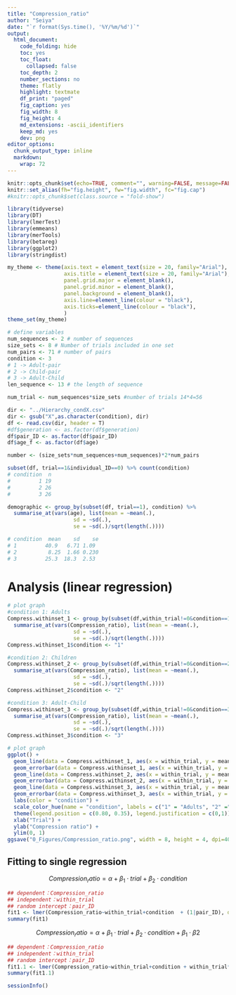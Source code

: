 ```yaml
---
title: "Compression_ratio"
author: "Seiya"
date: "`r format(Sys.time(), '%Y/%m/%d')`"
output:
  html_document:
    code_folding: hide
    toc: yes
    toc_float:
      collapsed: false
    toc_depth: 2
    number_sections: no
    theme: flatly
    highlight: textmate
    df_print: "paged"
    fig_caption: yes
    fig_width: 8
    fig_height: 4
    md_extensions: -ascii_identifiers
    keep_md: yes
    dev: png
editor_options: 
  chunk_output_type: inline
  markdown:
    wrap: 72
---
```



```r
knitr::opts_chunk$set(echo=TRUE, comment="", warning=FALSE, message=FALSE, fig.align="center", cache=T, tidy=F, fig.pos = 'H', dpi = 400)
knitr::set_alias(fh="fig.height", fw="fig.width", fc="fig.cap")
#knitr::opts_chunk$set(class.source = "fold-show")

library(tidyverse)
library(DT)
library(lmerTest)
library(emmeans)
library(merTools)
library(betareg)
library(ggplot2)
library(stringdist)

my_theme <- theme(axis.text = element_text(size = 20, family="Arial"),
                  axis.title = element_text(size = 20, family="Arial"),
                  panel.grid.major = element_blank(),
                  panel.grid.minor = element_blank(),
                  panel.background = element_blank(),
                  axis.line=element_line(colour = "black"),
                  axis.ticks=element_line(colour = "black"),
                  )
theme_set(my_theme)
```


```r
# define variables
num_sequences <- 2 # number of sequences
size_sets <- 8 # Number of trials included in one set
num_pairs <- 71 # number of pairs
condition <- 3
# 1 -> Adult-pair
# 2 -> Child-pair
# 3 -> Adult-Child
len_sequence <- 13 # the length of sequence

num_trial <- num_sequences*size_sets #number of trials 14*4=56
```


```r
dir <- "../Hierarchy_condX.csv"
dir <- gsub("X",as.character(condition), dir)
df <- read.csv(dir, header = T)
#df$generation <- as.factor(df$generation)
df$pair_ID <- as.factor(df$pair_ID)
df$age_f <- as.factor(df$age)

number <- (size_sets*num_sequences+num_sequences)*2*num_pairs
```

```r
subset(df, trial==1&individual_ID==0) %>% count(condition)
# condition  n
#         1 19
#         2 26
#         3 26

demographic <- group_by(subset(df, trial==1), condition) %>% 
  summarise_at(vars(age), list(mean = ~mean(.), 
                     sd = ~sd(.), 
                     se = ~sd(.)/sqrt(length(.))))

# condition  mean    sd    se
# 1         40.9   6.71 1.09 
# 2          8.25  1.66 0.230
# 3         25.3  18.3  2.53 
```


# Analysis (linear regression)

```r
# plot graph
#condition 1: Adults
Compress.withinset_1 <- group_by(subset(df,within_trial!=0&condition==1), within_trial) %>% 
  summarise_at(vars(Compression_ratio), list(mean = ~mean(.), 
                     sd = ~sd(.), 
                     se = ~sd(.)/sqrt(length(.))))
Compress.withinset_1$condition <- "1"

#condition 2: Children
Compress.withinset_2 <- group_by(subset(df,within_trial!=0&condition==2), within_trial) %>% 
  summarise_at(vars(Compression_ratio), list(mean = ~mean(.), 
                     sd = ~sd(.), 
                     se = ~sd(.)/sqrt(length(.))))
Compress.withinset_2$condition <- "2"

#condition 3: Adult-Child
Compress.withinset_3 <- group_by(subset(df,within_trial!=0&condition==3), within_trial) %>% 
  summarise_at(vars(Compression_ratio), list(mean = ~mean(.), 
                     sd = ~sd(.), 
                     se = ~sd(.)/sqrt(length(.))))
Compress.withinset_3$condition <- "3"

# plot graph
ggplot() +
  geom_line(data = Compress.withinset_1, aes(x = within_trial, y = mean, color=condition)) +
  geom_errorbar(data = Compress.withinset_1, aes(x = within_trial, y = mean, ymin = mean - se, ymax = mean + se),width = .1, color = "gray") +
  geom_line(data = Compress.withinset_2, aes(x = within_trial, y = mean,color=condition)) +
  geom_errorbar(data = Compress.withinset_2, aes(x = within_trial, y = mean, ymin = mean - se, ymax = mean + se),width = .1, color = "gray") +
  geom_line(data = Compress.withinset_3, aes(x = within_trial, y = mean,color=condition)) +
  geom_errorbar(data = Compress.withinset_3, aes(x = within_trial, y = mean, ymin = mean - se, ymax = mean + se),width = .1, color = "gray") +
  labs(color = "condition") +
  scale_color_hue(name = "condition", labels = c("1" = "Adults", "2" ="Children", "3"="Adult-Child") ) +
  theme(legend.position = c(0.80, 0.35), legend.justification = c(0,1)) +
  xlab("Trial") + 
  ylab("Compression ratio") + 
  ylim(0, 1)
ggsave("0_Figures/Compression_ratio.png", width = 8, height = 4, dpi=400)
```

## Fitting to single regression

$$Compression_ratio = \alpha + \beta_1 \cdot trial + \beta_2 \cdot condition$$


```r
## dependent：Compression_ratio
## independent：within_trial
## random intercept：pair_ID
fit1 <- lmer(Compression_ratio~within_trial+condition  + (1|pair_ID), data = df)
summary(fit1)
```

$$Compression_ratio = \alpha + \beta_1 \cdot trial + \beta_2 \cdot condition + \beta_1 \cdot \beta2$$

```r
## dependent：Compression_ratio
## independent：within_trial
## random intercept：pair_ID
fit1.1 <- lmer(Compression_ratio~within_trial+condition + within_trial*condition + (1|pair_ID), data = df)
summary(fit1.1)
```



```r
sessionInfo()
```